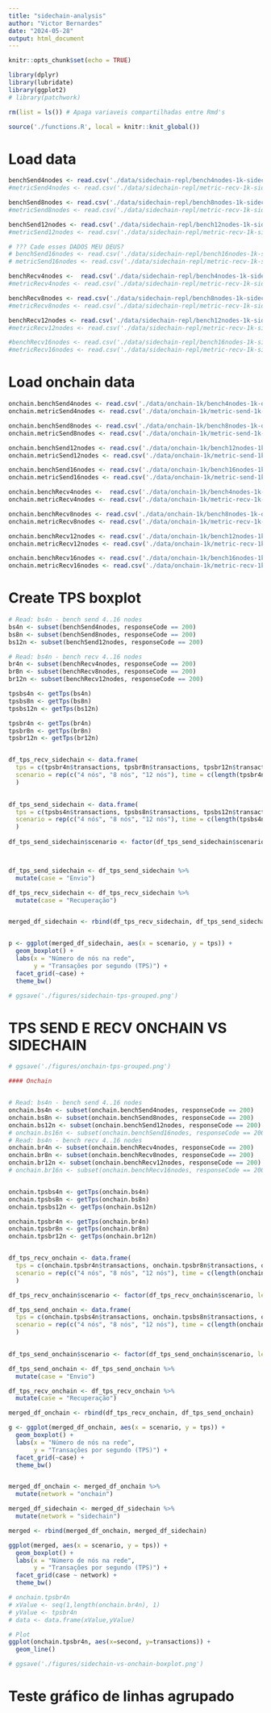 ```yaml
---
title: "sidechain-analysis"
author: "Victor Bernardes"
date: "2024-05-28"
output: html_document
---
```


```r
knitr::opts_chunk$set(echo = TRUE)

library(dplyr)
library(lubridate)
library(ggplot2)
# library(patchwork)

rm(list = ls()) # Apaga variaveis compartilhadas entre Rmd's

source('./functions.R', local = knitr::knit_global())


```

# Load data

```r

benchSend4nodes <- read.csv('./data/sidechain-repl/bench4nodes-1k-sidechain-send', header = T)
#metricSend4nodes <- read.csv('./data/sidechain-repl/metric-recv-1k-sidechain-4nodes-full', header= T)

benchSend8nodes <- read.csv('./data/sidechain-repl/bench8nodes-1k-sidechain-send', header = T)
#metricSend8nodes <- read.csv('./data/sidechain-repl/metric-recv-1k-sidechain-8nodes-full', header= T)

benchSend12nodes <- read.csv('./data/sidechain-repl/bench12nodes-1k-sidechain-send', header = T)
#metricSend12nodes <- read.csv('./data/sidechain-repl/metric-recv-1k-sidechain-12nodes-full', header= T)

# ??? Cade esses DADOS MEU DEUS?
# benchSend16nodes <- read.csv('./data/sidechain-repl/bench16nodes-1k-sidechain-send', header = T)
# metricSend16nodes <- read.csv('./data/sidechain-repl/metric-recv-1k-sidechain-16nodes', header= T)

benchRecv4nodes <-  read.csv('./data/sidechain-repl/bench4nodes-1k-sidechain-recv', header = T)
#metricRecv4nodes <- read.csv('./data/sidechain-repl/metric-recv-1k-sidechain-4nodes', header= T)

benchRecv8nodes <- read.csv('./data/sidechain-repl/bench8nodes-1k-sidechain-recv', header = T)
#metricRecv8nodes <- read.csv('./data/sidechain-repl/metric-recv-1k-sidechain-8nodes', header= T)

benchRecv12nodes <- read.csv('./data/sidechain-repl/bench12nodes-1k-sidechain-recv', header = T)
#metricRecv12nodes <- read.csv('./data/sidechain-repl/metric-recv-1k-sidechain-12nodes', header= T)

#benchRecv16nodes <- read.csv('./data/sidechain-repl/bench16nodes-1k-sidechain-recv', header = T)
#metricRecv16nodes <- read.csv('./data/sidechain-repl/metric-recv-1k-sidechain-16nodes', header= T)


```

# Load onchain data

```r

onchain.benchSend4nodes <- read.csv('./data/onchain-1k/bench4nodes-1k-onchain-send', header = T)
onchain.metricSend4nodes <- read.csv('./data/onchain-1k/metric-send-1k-onchain-4nodes', header= T)

onchain.benchSend8nodes <- read.csv('./data/onchain-1k/bench8nodes-1k-onchain-send', header = T)
onchain.metricSend8nodes <- read.csv('./data/onchain-1k/metric-send-1k-onchain-8nodes', header= T)

onchain.benchSend12nodes <- read.csv('./data/onchain-1k/bench12nodes-1k-onchain-send', header = T)
onchain.metricSend12nodes <- read.csv('./data/onchain-1k/metric-send-1k-onchain-12nodes', header= T)

onchain.benchSend16nodes <- read.csv('./data/onchain-1k/bench16nodes-1k-onchain-send', header = T)
onchain.metricSend16nodes <- read.csv('./data/onchain-1k/metric-send-1k-onchain-16nodes', header= T)

onchain.benchRecv4nodes <-  read.csv('./data/onchain-1k/bench4nodes-1k-onchain-recv', header = T)
onchain.metricRecv4nodes <- read.csv('./data/onchain-1k/metric-recv-1k-onchain-4nodes', header= T)

onchain.benchRecv8nodes <- read.csv('./data/onchain-1k/bench8nodes-1k-onchain-recv', header = T)
onchain.metricRecv8nodes <- read.csv('./data/onchain-1k/metric-recv-1k-onchain-8nodes', header= T)

onchain.benchRecv12nodes <- read.csv('./data/onchain-1k/bench12nodes-1k-onchain-recv', header = T)
onchain.metricRecv12nodes <- read.csv('./data/onchain-1k/metric-recv-1k-onchain-12nodes', header= T)

onchain.benchRecv16nodes <- read.csv('./data/onchain-1k/bench16nodes-1k-onchain-recv', header = T)
onchain.metricRecv16nodes <- read.csv('./data/onchain-1k/metric-recv-1k-onchain-16nodes', header= T)

```

# Create TPS boxplot

```r

# Read: bs4n - bench send 4..16 nodes
bs4n <- subset(benchSend4nodes, responseCode == 200)
bs8n <- subset(benchSend8nodes, responseCode == 200)
bs12n <- subset(benchSend12nodes, responseCode == 200)

# Read: bs4n - bench recv 4..16 nodes
br4n <- subset(benchRecv4nodes, responseCode == 200)
br8n <- subset(benchRecv8nodes, responseCode == 200)
br12n <- subset(benchRecv12nodes, responseCode == 200)

tpsbs4n <- getTps(bs4n)
tpsbs8n <- getTps(bs8n)
tpsbs12n <- getTps(bs12n)

tpsbr4n <- getTps(br4n)
tpsbr8n <- getTps(br8n)
tpsbr12n <- getTps(br12n)


df_tps_recv_sidechain <- data.frame(
  tps = c(tpsbr4n$transactions, tpsbr8n$transactions, tpsbr12n$transactions),
  scenario = rep(c("4 nós", "8 nós", "12 nós"), time = c(length(tpsbr4n$transactions), length(tpsbr8n$transactions), length(tpsbr12n$transactions)))
  )
  

df_tps_send_sidechain <- data.frame(
  tps = c(tpsbs4n$transactions, tpsbs8n$transactions, tpsbs12n$transactions),
  scenario = rep(c("4 nós", "8 nós", "12 nós"), time = c(length(tpsbs4n$transactions), length(tpsbs8n$transactions), length(tpsbs12n$transactions)))
  )
  
df_tps_send_sidechain$scenario <- factor(df_tps_send_sidechain$scenario, levels = c("4 nós", "8 nós", "12 nós"))



df_tps_send_sidechain <- df_tps_send_sidechain %>%
  mutate(case = "Envio")

df_tps_recv_sidechain <- df_tps_recv_sidechain %>%
  mutate(case = "Recuperação")


merged_df_sidechain <- rbind(df_tps_recv_sidechain, df_tps_send_sidechain)


p <- ggplot(merged_df_sidechain, aes(x = scenario, y = tps)) +
  geom_boxplot() +
  labs(x = "Número de nós na rede",
       y = "Transações por segundo (TPS)") +
  facet_grid(~case) + 
  theme_bw() 

# ggsave('./figures/sidechain-tps-grouped.png')

```

# TPS SEND E RECV ONCHAIN VS SIDECHAIN

```r

# ggsave('./figures/onchain-tps-grouped.png')

#### Onchain 


# Read: bs4n - bench send 4..16 nodes
onchain.bs4n <- subset(onchain.benchSend4nodes, responseCode == 200)
onchain.bs8n <- subset(onchain.benchSend8nodes, responseCode == 200)
onchain.bs12n <- subset(onchain.benchSend12nodes, responseCode == 200)
# onchain.bs16n <- subset(onchain.benchSend16nodes, responseCode == 200)
# Read: bs4n - bench recv 4..16 nodes
onchain.br4n <- subset(onchain.benchRecv4nodes, responseCode == 200)
onchain.br8n <- subset(onchain.benchRecv8nodes, responseCode == 200)
onchain.br12n <- subset(onchain.benchRecv12nodes, responseCode == 200)
# onchain.br16n <- subset(onchain.benchRecv16nodes, responseCode == 200)


onchain.tpsbs4n <- getTps(onchain.bs4n)
onchain.tpsbs8n <- getTps(onchain.bs8n)
onchain.tpsbs12n <- getTps(onchain.bs12n)

onchain.tpsbr4n <- getTps(onchain.br4n)
onchain.tpsbr8n <- getTps(onchain.br8n)
onchain.tpsbr12n <- getTps(onchain.br12n)


df_tps_recv_onchain <- data.frame(
  tps = c(onchain.tpsbr4n$transactions, onchain.tpsbr8n$transactions, onchain.tpsbr12n$transactions),
  scenario = rep(c("4 nós", "8 nós", "12 nós"), time = c(length(onchain.tpsbr4n$transactions), length(onchain.tpsbr8n$transactions), length(onchain.tpsbr12n$transactions)))
  )

df_tps_recv_onchain$scenario <- factor(df_tps_recv_onchain$scenario, levels = c("4 nós", "8 nós", "12 nós"))

df_tps_send_onchain <- data.frame(
  tps = c(onchain.tpsbs4n$transactions, onchain.tpsbs8n$transactions, onchain.tpsbs12n$transactions),
  scenario = rep(c("4 nós", "8 nós", "12 nós"), time = c(length(onchain.tpsbs4n$transactions), length(onchain.tpsbs8n$transactions), length(onchain.tpsbs12n$transactions)))
  )
  

df_tps_send_onchain$scenario <- factor(df_tps_send_onchain$scenario, levels = c("4 nós", "8 nós", "12 nós"))

df_tps_send_onchain <- df_tps_send_onchain %>%
  mutate(case = "Envio")

df_tps_recv_onchain <- df_tps_recv_onchain %>%
  mutate(case = "Recuperação")

merged_df_onchain <- rbind(df_tps_recv_onchain, df_tps_send_onchain)

g <- ggplot(merged_df_onchain, aes(x = scenario, y = tps)) +
  geom_boxplot() +
  labs(x = "Número de nós na rede",
       y = "Transações por segundo (TPS)") +
  facet_grid(~case) +
  theme_bw()


merged_df_onchain <- merged_df_onchain %>%
  mutate(network = "onchain")

merged_df_sidechain <- merged_df_sidechain %>%
  mutate(network = "sidechain")

merged <- rbind(merged_df_onchain, merged_df_sidechain)

ggplot(merged, aes(x = scenario, y = tps)) +
  geom_boxplot() +
  labs(x = "Número de nós na rede",
       y = "Transações por segundo (TPS)") +
  facet_grid(case ~ network) +
  theme_bw()

# onchain.tpsbr4n
# xValue <- seq(1,length(onchain.br4n), 1)
# yValue <- tpsbr4n
# data <- data.frame(xValue,yValue)

# Plot
ggplot(onchain.tpsbr4n, aes(x=second, y=transactions)) +
  geom_line()

# ggsave('./figures/sidechain-vs-onchain-boxplot.png')

```

# Teste gráfico de linhas agrupado

```r

```


